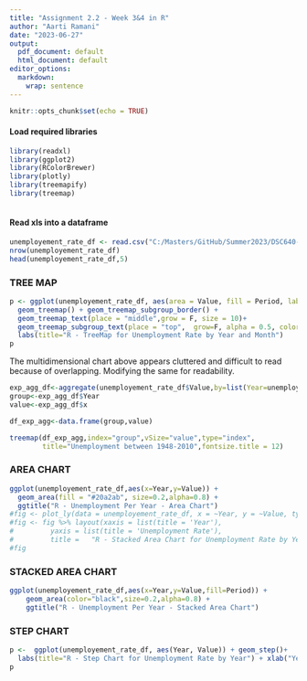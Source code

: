 ```yaml
---
title: "Assignment 2.2 - Week 3&4 in R"
author: "Aarti Ramani"
date: "2023-06-27"
output:
  pdf_document: default
  html_document: default
editor_options:
  markdown:
    wrap: sentence
--- 
```


```r
knitr::opts_chunk$set(echo = TRUE)
```

#### Load required libraries

```r
library(readxl)
library(ggplot2)
library(RColorBrewer)   
library(plotly)  
library(treemapify)
library(treemap)
 
```

#### Read xls into a dataframe

```r
unemployement_rate_df <- read.csv("C:/Masters/GitHub/Summer2023/DSC640-Data Presentation & Visualization/Week3&4/ex2-2/unemployement-rate-1948-2010.csv")
nrow(unemployement_rate_df)
head(unemployement_rate_df,5)
```

### TREE MAP

```r

p <- ggplot(unemployement_rate_df, aes(area = Value, fill = Period, label = Period, subgroup = Year)) +
  geom_treemap() + geom_treemap_subgroup_border() + 
  geom_treemap_text(place = "middle",grow = F, size = 10)+
  geom_treemap_subgroup_text(place = "top",  grow=F, alpha = 0.5, color = "white") +
  labs(title="R - TreeMap for Unemployment Rate by Year and Month")
p

```

The multidimensional chart above appears cluttered and difficult to read because of overlapping.
Modifying the same for readability.

```r
exp_agg_df<-aggregate(unemployement_rate_df$Value,by=list(Year=unemployement_rate_df$Year),FUN=sum)
group<-exp_agg_df$Year
value<-exp_agg_df$x

df_exp_agg<-data.frame(group,value)

treemap(df_exp_agg,index="group",vSize="value",type="index",
        title="Unemployment between 1948-2010",fontsize.title = 12)

```

### AREA CHART

```r
ggplot(unemployement_rate_df,aes(x=Year,y=Value)) + 
  geom_area(fill = "#20a2ab", size=0.2,alpha=0.8) +
  ggtitle("R - Unemployment Per Year - Area Chart")
#fig <- plot_ly(data = unemployement_rate_df, x = ~Year, y = ~Value, type = 'scatter', mode = 'lines', fill = 'tozeroy')
#fig <- fig %>% layout(xaxis = list(title = 'Year'),
#         yaxis = list(title = 'Unemployment Rate'),
#         title =   "R - Stacked Area Chart for Unemployment Rate by Year")
#fig

```

### STACKED AREA CHART

```r
ggplot(unemployement_rate_df,aes(x=Year,y=Value,fill=Period)) +
    geom_area(color="black",size=0.2,alpha=0.8) +
    ggtitle("R - Unemployment Per Year - Stacked Area Chart")
```

### STEP CHART

```r
p <-  ggplot(unemployement_rate_df, aes(Year, Value)) + geom_step()+
  labs(title="R - Step Chart for Unemployment Rate by Year") + xlab("Year") + ylab("Unemployement Rate") 
p

```